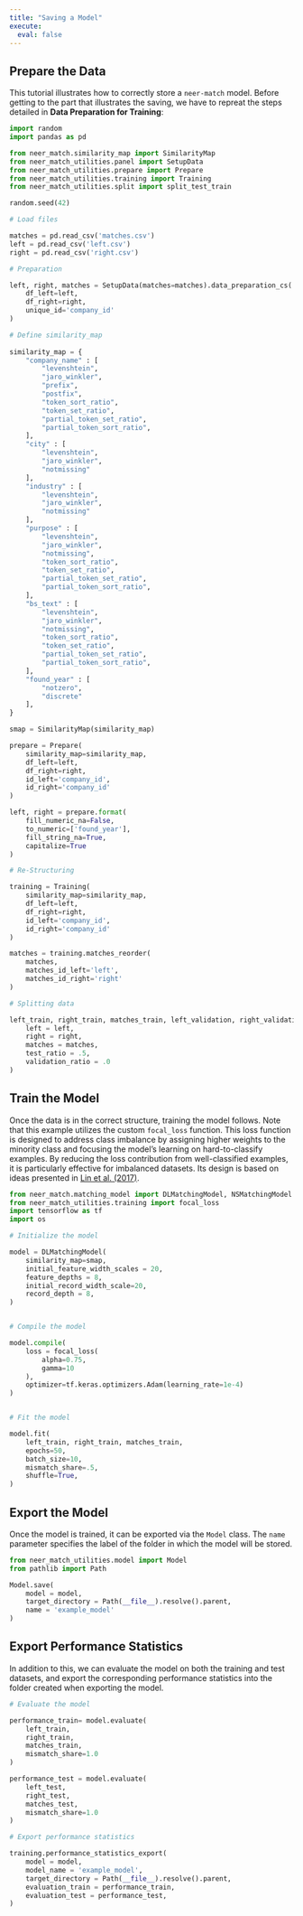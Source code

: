 ```yaml
---
title: "Saving a Model"
execute:
  eval: false
---
```


## Prepare the Data

This tutorial illustrates how to correctly store a `neer-match` model. Before getting to the part that illustrates the saving, we have to repreat the steps detailed in **Data Preparation for Training**:

```python
import random
import pandas as pd

from neer_match.similarity_map import SimilarityMap
from neer_match_utilities.panel import SetupData
from neer_match_utilities.prepare import Prepare
from neer_match_utilities.training import Training
from neer_match_utilities.split import split_test_train

random.seed(42)

# Load files

matches = pd.read_csv('matches.csv')
left = pd.read_csv('left.csv')
right = pd.read_csv('right.csv')

# Preparation

left, right, matches = SetupData(matches=matches).data_preparation_cs(
    df_left=left,
    df_right=right,
    unique_id='company_id'
)

# Define similarity_map
 
similarity_map = {
    "company_name" : [
        "levenshtein",
        "jaro_winkler",
        "prefix",
        "postfix",
        "token_sort_ratio",
        "token_set_ratio",
        "partial_token_set_ratio",
        "partial_token_sort_ratio",
    ],
    "city" : [
        "levenshtein",
        "jaro_winkler",
        "notmissing"
    ],
    "industry" : [
        "levenshtein",
        "jaro_winkler",
        "notmissing"
    ],
    "purpose" : [
        "levenshtein",
        "jaro_winkler",
        "notmissing",
        "token_sort_ratio",
        "token_set_ratio",
        "partial_token_set_ratio",
        "partial_token_sort_ratio",
    ],
    "bs_text" : [
        "levenshtein",
        "jaro_winkler",
        "notmissing",
        "token_sort_ratio",
        "token_set_ratio",
        "partial_token_set_ratio",
        "partial_token_sort_ratio",
    ],
    "found_year" : [
        "notzero",
        "discrete"
    ],
}

smap = SimilarityMap(similarity_map)

prepare = Prepare(
    similarity_map=similarity_map, 
    df_left=left, 
    df_right=right, 
    id_left='company_id', 
    id_right='company_id'
)

left, right = prepare.format(
    fill_numeric_na=False,
    to_numeric=['found_year'],
    fill_string_na=True, 
    capitalize=True
)

# Re-Structuring

training = Training(
    similarity_map=similarity_map, 
    df_left=left, 
    df_right=right, 
    id_left='company_id', 
    id_right='company_id'
)

matches = training.matches_reorder(
    matches, 
    matches_id_left='left', 
    matches_id_right='right'
)

# Splitting data

left_train, right_train, matches_train, left_validation, right_validation, matches_validation, left_test, right_test, matches_test = split_test_train(
    left = left,
    right = right,
    matches = matches,
    test_ratio = .5,
    validation_ratio = .0
)
```

## Train the Model

Once the data is in the correct structure, training the model follows. Note that this example utilizes the custom `focal_loss` function. This loss function is designed to address class imbalance by assigning higher weights to the minority class and focusing the model’s learning on hard-to-classify examples. By reducing the loss contribution from well-classified examples, it is particularly effective for imbalanced datasets. Its design is based on ideas presented in [Lin et al. (2017)](https://ieeexplore.ieee.org/document/8237586).

```python
from neer_match.matching_model import DLMatchingModel, NSMatchingModel
from neer_match_utilities.training import focal_loss
import tensorflow as tf
import os

# Initialize the model

model = DLMatchingModel(
    similarity_map=smap,
    initial_feature_width_scales = 20,
    feature_depths = 8,
    initial_record_width_scale=20,
    record_depth = 8,
)


# Compile the model

model.compile(
    loss = focal_loss(
        alpha=0.75, 
        gamma=10
    ),
    optimizer=tf.keras.optimizers.Adam(learning_rate=1e-4)
)


# Fit the model

model.fit(
    left_train, right_train, matches_train,
    epochs=50,
    batch_size=10,
    mismatch_share=.5,
    shuffle=True,
)
```

## Export the Model

Once the model is trained, it can be exported via the `Model` class. The `name` parameter specifies the label of the folder in which the model will be stored.

```python
from neer_match_utilities.model import Model
from pathlib import Path

Model.save(
    model = model,
    target_directory = Path(__file__).resolve().parent,
    name = 'example_model'
)
```

## Export Performance Statistics

In addition to this, we can evaluate the model on both the training and test datasets, and export the corresponding performance statistics into the folder created when exporting the model.

```python
# Evaluate the model

performance_train= model.evaluate(
    left_train, 
    right_train, 
    matches_train,
    mismatch_share=1.0
)

performance_test = model.evaluate(
    left_test, 
    right_test, 
    matches_test,
    mismatch_share=1.0
)

# Export performance statistics

training.performance_statistics_export(
    model = model,
    model_name = 'example_model',
    target_directory = Path(__file__).resolve().parent,
    evaluation_train = performance_train,
    evaluation_test = performance_test,
)
```